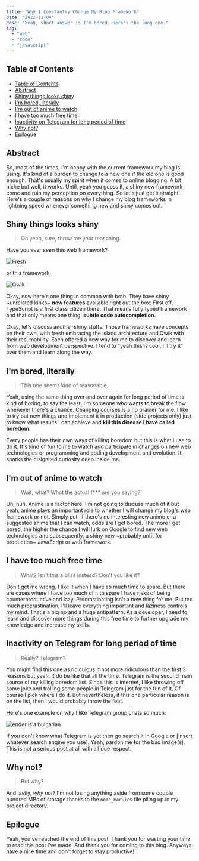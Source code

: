 ```yaml
---
title: "Why I Constantly Change My Blog Framework"
date: "2022-11-04"
desc: "Yeah, short answer is I'm bored. Here's the long one."
tag:
  - "web"
  - "code"
  - "javascript"
---
```


## Table of Contents

- [Table of Contents](#table-of-contents)
- [Abstract](#abstract)
- [Shiny things looks shiny](#shiny-things-looks-shiny)
- [I'm bored, literally](#im-bored-literally)
- [I'm out of anime to watch](#im-out-of-anime-to-watch)
- [I have too much free time](#i-have-too-much-free-time)
- [Inactivity on Telegram for long period of time](#inactivity-on-telegram-for-long-period-of-time)
- [Why not?](#why-not)
- [Epilogue](#epilogue)

## Abstract

So, most of the times, I'm happy with the current framework my blog is using. It's kind of a burden to change to a new one if the old one is good enough. That's usually my spirit when it comes to online blogging. A bit niche but well, it works. Until, yeah you guess it, a shiny new framework come and ruin my perception on everything. So let's just get it straight. Here's a couple of reasons on why I change my blog frameworks in lightning speed whenever something new and shiny comes out.

## Shiny things looks shiny

> Oh yeah, sure, throw me your reasoning.

Have you ever seen this web framework?

![Fresh](/others/bfw-1.webp)

or this framework

![Qwik](/others/bfw-2.webp)

Okay, now here's one thing in common with both. They have shiny ~unrelated kinks~ **new features** available right out the box. First off, TypeScript is a first class citizen there. That means fully typed framework and that only means one thing: **subtle code autocompletion**.

Okay, let's discuss another shiny stuffs. Those frameworks have concepts on their own, with fresh embracing the island architecture and Qwik with their resumability. Each offered a new way for me to discover and learn from web development perspective. I tend to "yeah this is cool, I'll try it" over them and learn along the way.

## I'm bored, literally

> This one seems kind of reasonable.

Yeah, using the same thing over and over again for long period of time is kind of boring, to say the least. I'm someone who wants to break the flow whenever there's a chance. Changing courses is a no brainer for me. I like to try out new things and implement it in production (side projects only) just to know what results I can achieve and **kill this disease I have called boredom**.

Every people has their own ways of killing boredom but this is what I use to do it. It's kind of fun to me to watch and participate in changes on new web technologies or programming and coding development and evolution. It sparks the disignited curiosity deep inside me.

## I'm out of anime to watch

> Wait, what? What the actual f*** are you saying?

Uh, huh. Anime is a factor here. I'm not going to discuss much of it but yeah, anime plays an important role to whether I will change my blog's web framework or not. Simply put, if there's no interesting new anime or a suggested anime that I can watch, odds are I get bored. The more I get bored, the higher the chance I will lurk on Google to find new web technologies and subsequently, a shiny new ~probably unfit for production~ JavaScript or web framework.

## I have too much free time

> What? Isn't this a bliss instead? Don't you like it?

Don't get me wrong. I like it when I have so much time to spare. But there are cases where I have too much of it to spare I have risks of being counterproductive and lazy. Procrastinating isn't a new thing for me. But too much procrastination, I'll leave everything important and laziness controls my mind. That's a big no and a huge antipattern. As a developer, I need to learn and discover more things during this free time to further upgrade my knowledge and increase my skills.

## Inactivity on Telegram for long period of time

> Really? Telegram?

You might find this one as ridiculous if not more ridiculous than the first 3 reasons but yeah, it do be like that all the time. Telegram is the second main source of my killing boredom list. Since this is internet, I like throwing off some joke and trolling some people in Telegram just for the fun of it. Of course I pick where I do it. But nevertheless, if this one particular reason is on the list, then I would probably throw the feat.

Here's one example on why I like Telegram group chats so much:

![ender is a bulgarian](/others/bfw-3.webp)

If you don't know what Telegram is yet then go search it in Google or [insert whatever search engine you use]. Yeah, pardon me for the bad image(s). This is not a serious post at all with all due respect.

## Why not?

> But why?

And lastly, _why not?_ I'm not losing anything aside from some couple hundred MBs of storage thanks to the `node_modules` file piling up in my project directory.

## Epilogue

Yeah, you've reached the end of this post. Thank you for wasting your time to read this post I've made. And thank you for coming to this blog. Anyways, have a nice time and don't forget to stay productive!
